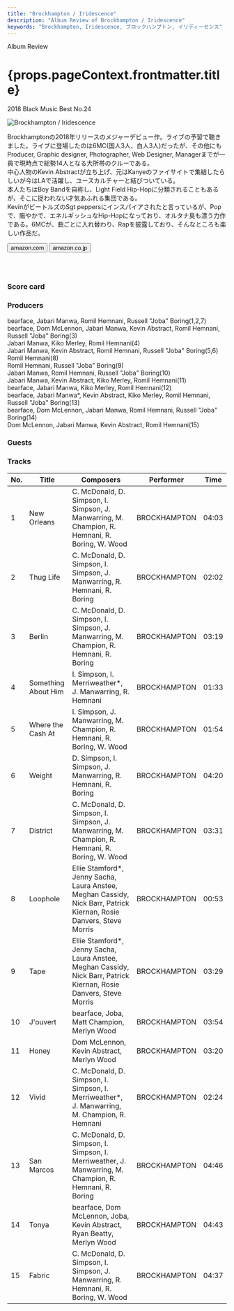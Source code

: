 ```yaml
---
title: "Brockhampton / Iridescence"
description: "Album Review of Brockhampton / Iridescence"
keywords: "Brockhampton, Iridescence, ブロックハンプトン, イリディーセンス"
---
```





<p className="largeP">Album Review</p>
<h1 className="h1--no--margin">{props.pageContext.frontmatter.title}</h1>
<p className="largeP">
  <Link to="/best50/2018/">2018 Black Music Best No.24</Link>
</p>

<Row  className="image-card-group">
	<Column colMd={"3"} colLg={"4"} noGutterMdLeft="">
       <ImageCard>

![Brockhampton / Iridescence](../../images/cd/brockhampton1L.jpg)

</ImageCard>
	</Column>
	<Column colMd={"8"} colLg={"8"} noGutterMdLeft="">
	<p>
	Brockhamptonの2018年リリースのメジャーデビュー作。ライブの予習で聴きました。ライブに登場したのは6MC(国人3人、白人3人)だったが、その他にもProducer, Graphic designer, Photographer, Web Designer, Managerまでが一員で現時点で総勢14人となる大所帯のクルーである。
	<br/>中心人物のKevin Abstractが立ち上げ、元はKanyeのファイサイトで集結したらしいが今はLAで活躍し、ユースカルチャーと結びついている。
	<br/>本人たちはBoy Bandを自称し、Light Field Hip-Hopに分類されることもあるが、そこに捉われない才気あふれる集団である。
	<br/>KevinがビートルズのSgt peppersにインスパイアされたと言っているが、Popで、賑やかで、エネルギッシュなHip-Hopになっており、オルタナ臭も漂う力作である。6MCが、曲ごとに入れ替わり、Rapを披露しており、そんなところも楽しい作品だ。
	</p>
	<div>
	  <Button className="button-right-mergin"  href="https://amzn.to/2UKsqBn" kind="primary" size="small" renderIcon={ArrowUpRight24}>
      amazon.com
      </Button>
      <Button className="button-right-mergin"  href="https://amzn.to/2YFje2c" kind="secondary" size="small" renderIcon={ArrowUpRight24}>
      amazon.co.jp
      </Button>
	</div>
	<a style="display:inline-block;overflow:hidden;background:url(https://linkmaker.itunes.apple.com/ja-jp/lockup.svg?releaseDate=2018-09-21&kind=album&bubble=apple_music&style=mono-black) no-repeat;width:180px;height:45px;" href="https://geo.music.apple.com/jp/album/iridescence/1436535889?mt=1&app=music&ls=1&at=11lcug"></a>
	</Column>
</Row>
<Row >
	<Column colMd={"4"} colLg={"4"} noGutterMdLeft="">
<div>
    <h3>Score card</h3>
	<SliderJS1 value="2" />
    <SliderJS2 value="2" />
	<SliderJS3 value="2" />
    <SliderJS4 value="8" />
</div>
</Column>
<Column colMd={"8"} colLg={"8"} noGutterMdLeft="">
<div>
<h3>Producers</h3>
<p>
bearface, Jabari Manwa, Romil Hemnani, Russell "Joba" Boring(1,2,7)
<br/>bearface, Dom McLennon, Jabari Manwa, Kevin Abstract, Romil Hemnani, Russell "Joba" Boring(3)
<br/>Jabari Manwa, Kiko Merley, Romil Hemnani(4)
<br/>Jabari Manwa, Kevin Abstract, Romil Hemnani, Russell "Joba" Boring(5,6)
<br/>Romil Hemnani(8)
<br/>Romil Hemnani, Russell "Joba" Boring(9)
<br/>Jabari Manwa, Romil Hemnani, Russell "Joba" Boring(10)
<br/>Jabari Manwa, Kevin Abstract, Kiko Merley, Romil Hemnani(11)
<br/>bearface, Jabari Manwa, Kiko Merley, Romil Hemnani(12)
<br/>bearface, Jabari Manwa*, Kevin Abstract, Kiko Merley, Romil Hemnani, Russell "Joba" Boring(13)
<br/>bearface, Dom McLennon, Jabari Manwa, Romil Hemnani, Russell "Joba" Boring(14)
<br/>Dom McLennon, Jabari Manwa, Kevin Abstract, Romil Hemnani(15)
</p>
<h3>Guests</h3>
<p>
</p>
</div>
</Column>
</Row>

<h3>Tracks</h3>

| No. | Title               | Composers                                                                                                            | Performer    | Time  |
| --- | ------------------- | -------------------------------------------------------------------------------------------------------------------- | ------------ | ----- |
| 1   | New Orleans         | C. McDonald, D. Simpson, I. Simpson, J. Manwarring, M. Champion, R. Hemnani, R. Boring, W. Wood                      | BROCKHAMPTON | 04:03 |
| 2   | Thug Life           | C. McDonald, D. Simpson, I. Simpson, J. Manwarring, R. Hemnani, R. Boring                                            | BROCKHAMPTON | 02:02 |
| 3   | Berlin              | C. McDonald, D. Simpson, I. Simpson, J. Manwarring, M. Champion, R. Hemnani, R. Boring                               | BROCKHAMPTON | 03:19 |
| 4   | Something About Him | I. Simpson, I. Merriweather\*, J. Manwarring, R. Hemnani                                                             | BROCKHAMPTON | 01:33 |
| 5   | Where the Cash At   | I. Simpson, J. Manwarring, M. Champion, R. Hemnani, R. Boring, W. Wood                                               | BROCKHAMPTON | 01:54 |
| 6   | Weight              | D. Simpson, I. Simpson, J. Manwarring, R. Hemnani, R. Boring                                                         | BROCKHAMPTON | 04:20 |
| 7   | District            | C. McDonald, D. Simpson, I. Simpson, J. Manwarring, M. Champion, R. Hemnani, R. Boring, W. Wood                      | BROCKHAMPTON | 03:31 |
| 8   | Loophole            | Ellie Stamford\*, Jenny Sacha, Laura Anstee, Meghan Cassidy, Nick Barr, Patrick Kiernan, Rosie Danvers, Steve Morris | BROCKHAMPTON | 00:53 |
| 9   | Tape                | Ellie Stamford\*, Jenny Sacha, Laura Anstee, Meghan Cassidy, Nick Barr, Patrick Kiernan, Rosie Danvers, Steve Morris | BROCKHAMPTON | 03:29 |
| 10  | J'ouvert            | bearface, Joba, Matt Champion, Merlyn Wood                                                                           | BROCKHAMPTON | 03:54 |
| 11  | Honey               | Dom McLennon, Kevin Abstract, Merlyn Wood                                                                            | BROCKHAMPTON | 03:20 |
| 12  | Vivid               | C. McDonald, D. Simpson, I. Simpson, I. Merriweather\*, J. Manwarring, M. Champion, R. Hemnani                       | BROCKHAMPTON | 02:24 |
| 13  | San Marcos          | C. McDonald, D. Simpson, I. Simpson, I. Merriweather, J. Manwarring, M. Champion, R. Hemnani, R. Boring              | BROCKHAMPTON | 04:46 |
| 14  | Tonya               | bearface, Dom McLennon, Joba, Kevin Abstract, Ryan Beatty, Merlyn Wood                                               | BROCKHAMPTON | 04:43 |
| 15  | Fabric              | C. McDonald, D. Simpson, I. Simpson, J. Manwarring, R. Hemnani, R. Boring, W. Wood                                   | BROCKHAMPTON | 04:37 |
